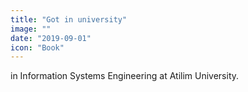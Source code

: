 ```yaml
---
title: "Got in university"
image: ""
date: "2019-09-01"
icon: "Book"
---
```


in <Link href='https://www.atilim.edu.tr/en/ise'>Information Systems Engineering</Link> at <Link href="https://www.metu.edu.tr/" target='_blank'>Atilim University</Link>.
